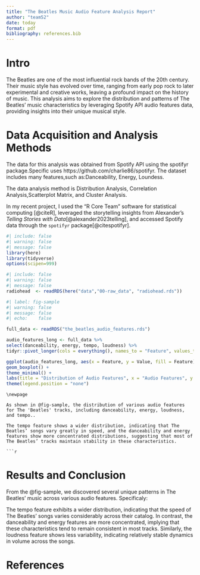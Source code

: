 ---
title: "The Beatles Music Audio Feature Analysis Report"
author: "team52"
date: today
format: pdf
bibliography: references.bib
---


# Intro {#sec-intro}
The Beatles are one of the most influential rock bands of the 20th century. Their music style has evolved over time, ranging from early pop rock to later experimental and creative works, leaving a profound impact on the history of music. This analysis aims to explore the distribution and patterns of The Beatles' music characteristics by leveraging Spotify API audio features data, providing insights into their unique musical style.

# Data Acquisition and Analysis Methods {#sec-data}
The data for this analysis was obtained from Spotify API using the spotifyr package.Specific uses https://github.com/charlie86/spotifyr. The dataset includes many features,such as:Danceability, Energy, Loundess.

The data analysis method is Distribution Analysis, Correlation Analysis,Scatterplot Matrix, and Cluster Analysis.

In my recent project, I used the "R Core Team" software for statistical computing [@citeR], leveraged the storytelling insights from Alexander's *Telling Stories with Data*[@alexander2023telling],  and accessed Spotify data through the `spotifyr` package[@citespotifyr].

```{r}
#| include: false
#| warning: false
#| message: false
library(here)
library(tidyverse)
options(scipen=999)
```

```{r}
#| include: false
#| warning: false
#| message: false
radiohead  <- readRDS(here("data","00-raw_data", "radiohead.rds"))
```

```{r}
#| label: fig-sample
#| warning: false
#| message: false
#| echo:    false

full_data <- readRDS("the_beatles_audio_features.rds")

audio_features_long <- full_data %>%
select(danceability, energy, tempo, loudness) %>%
tidyr::pivot_longer(cols = everything(), names_to = "Feature", values_to = "Value")

ggplot(audio_features_long, aes(x = Feature, y = Value, fill = Feature)) +
geom_boxplot() +
theme_minimal() +
labs(title = "Distribution of Audio Features", x = "Audio Features", y = "Value") +
theme(legend.position = "none")

```
```
\newpage

As shown in @fig-sample, the distribution of various audio features for The 'Beatles' tracks, including danceability, energy, loudness, and tempo..

The tempo feature shows a wider distribution, indicating that The Beatles’ songs vary greatly in speed, and the danceability and energy features show more concentrated distributions, suggesting that most of The Beatles’ tracks maintain stability in these characteristics.

```{r}
```
# Results and Conclusion {#sec-result}

From the @fig-sample, we discovered several unique patterns in The Beatles' music across various audio features. Specificaly:

The tempo feature exhibits a wider distribution, indicating that the speed of The Beatles' songs varies considerably across their catalog. In contrast, the danceability and energy features are more concentrated, implying that these characteristics tend to remain consistent in most tracks. Similarly, the loudness feature shows less variability, indicating relatively stable dynamics in volume across the songs.

# References {#sec-references}





